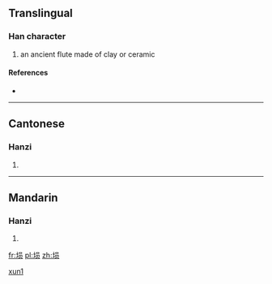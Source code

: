 {{also|塤}}
==Translingual==

===Han character===
{{Han char|rn=32|rad=土|as=07|sn=10|four=|canj=土口月人 (GRBO)}}

# an ancient flute made of clay or ceramic

====References====
* {{Han ref|kx=0230.121|hdz=10444.080|uh=57D9|ud=22489}}

----

==Cantonese==

===Hanzi===
{{yue-hanzi|jyut=|y=hyun1|tra=塤}}

# {{defn|lang=yue|sort=土07}}

----

==Mandarin==

===Hanzi===
{{cmn-hanzi|tra=塤|pin=[[xūn]] ([[xun1]])|wg=hsün<sup>1</sup>}}

# {{defn|lang=cmn|sort=土07}}

[[Category:zh-cn:Musical instruments|xun1]]

[[fr:埙]]
[[pl:埙]]
[[zh:埙]]